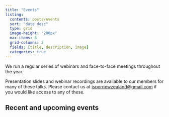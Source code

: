 ```yaml
---
title: "Events"
listing:
  contents: posts/events
  sort: "date desc"
  type: grid
  image-height: "200px"
  max-items: 6
  grid-columns: 3
  fields: [title, description, image]
  categories: true
---
```


We run a regular series of webinars and face-to-face meetings throughout the year.

Presentation slides and webinar recordings are available to our members for many of these talks. Please contact us at <ispornewzealand@gmail.com> if you would like access to any of these.

## Recent and upcoming events
